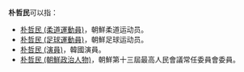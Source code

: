 '''朴哲民'''可以指：
* [[朴哲民_(柔道運動員)|朴哲民 (柔道運動員)]]，朝鮮柔道运动员。
* [[朴哲民_(足球運動員)|朴哲民 (足球運動員)]]，朝鮮足球运动员。
* [[朴哲民_(演員)|朴哲民 (演員)]]，韓國演員。
* [[朴哲民_(朝鮮政治人物)|朴哲民 (朝鮮政治人物)]]，朝鮮第十三屆最高人民會議常任委員會委員。

{{disambig|Cat=三字朴姓人名消歧义}}